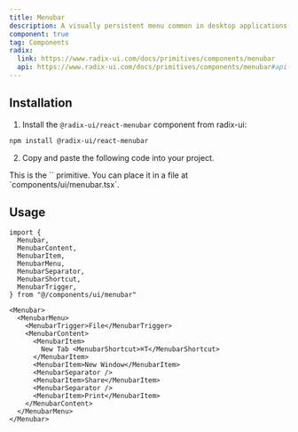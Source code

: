 ```yaml
---
title: Menubar
description: A visually persistent menu common in desktop applications that provides quick access to a consistent set of commands.
component: true
tag: Components
radix:
  link: https://www.radix-ui.com/docs/primitives/components/menubar
  api: https://www.radix-ui.com/docs/primitives/components/menubar#api-reference
---
```


<ComponentExample src="src/components/examples/MenubarDemo.tsx">
  <MenubarDemo />
</ComponentExample>

## Installation

1. Install the `@radix-ui/react-menubar` component from radix-ui:

```bash
npm install @radix-ui/react-menubar
```

2. Copy and paste the following code into your project.

<ComponentSource src="src/components/ui/Menubar.tsx" />

<Callout>
  This is the `<Menubar />` primitive. You can place it in a file at
  `components/ui/menubar.tsx`.
</Callout>

## Usage

```tsx
import {
  Menubar,
  MenubarContent,
  MenubarItem,
  MenubarMenu,
  MenubarSeparator,
  MenubarShortcut,
  MenubarTrigger,
} from "@/components/ui/menubar"
```

```tsx
<Menubar>
  <MenubarMenu>
    <MenubarTrigger>File</MenubarTrigger>
    <MenubarContent>
      <MenubarItem>
        New Tab <MenubarShortcut>⌘T</MenubarShortcut>
      </MenubarItem>
      <MenubarItem>New Window</MenubarItem>
      <MenubarSeparator />
      <MenubarItem>Share</MenubarItem>
      <MenubarSeparator />
      <MenubarItem>Print</MenubarItem>
    </MenubarContent>
  </MenubarMenu>
</Menubar>
```
